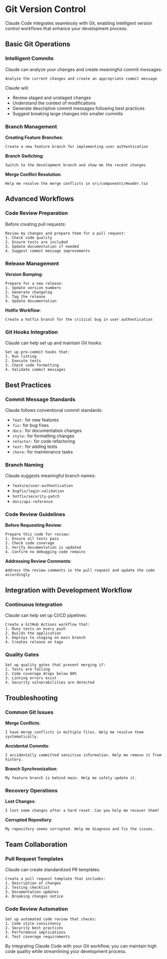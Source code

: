 # Git Version Control

Claude Code integrates seamlessly with Git, enabling intelligent version control workflows that enhance your development process.

## Basic Git Operations

### Intelligent Commits

Claude can analyze your changes and create meaningful commit messages:

```
Analyze the current changes and create an appropriate commit message
```

Claude will:
- Review staged and unstaged changes
- Understand the context of modifications
- Generate descriptive commit messages following best practices
- Suggest breaking large changes into smaller commits

### Branch Management

**Creating Feature Branches**:
```
Create a new feature branch for implementing user authentication
```

**Branch Switching**:
```
Switch to the development branch and show me the recent changes
```

**Merge Conflict Resolution**:
```
Help me resolve the merge conflicts in src/components/Header.tsx
```

## Advanced Workflows

### Code Review Preparation

Before creating pull requests:

```
Review my changes and prepare them for a pull request:
1. Check code quality
2. Ensure tests are included
3. Update documentation if needed
4. Suggest commit message improvements
```

### Release Management

**Version Bumping**:
```
Prepare for a new release:
1. Update version numbers
2. Generate changelog
3. Tag the release
4. Update documentation
```

**Hotfix Workflow**:
```
Create a hotfix branch for the critical bug in user authentication
```

### Git Hooks Integration

Claude can help set up and maintain Git hooks:

```
Set up pre-commit hooks that:
1. Run linting
2. Execute tests
3. Check code formatting
4. Validate commit messages
```

## Best Practices

### Commit Message Standards

Claude follows conventional commit standards:

- `feat:` for new features
- `fix:` for bug fixes
- `docs:` for documentation changes
- `style:` for formatting changes
- `refactor:` for code refactoring
- `test:` for adding tests
- `chore:` for maintenance tasks

### Branch Naming

Claude suggests meaningful branch names:
- `feature/user-authentication`
- `bugfix/login-validation`
- `hotfix/security-patch`
- `docs/api-reference`

### Code Review Guidelines

**Before Requesting Review**:
```
Prepare this code for review:
1. Ensure all tests pass
2. Check code coverage
3. Verify documentation is updated
4. Confirm no debugging code remains
```

**Addressing Review Comments**:
```
Address the review comments in the pull request and update the code accordingly
```

## Integration with Development Workflow

### Continuous Integration

Claude can help set up CI/CD pipelines:

```
Create a GitHub Actions workflow that:
1. Runs tests on every push
2. Builds the application
3. Deploys to staging on main branch
4. Creates release on tags
```

### Quality Gates

```
Set up quality gates that prevent merging if:
1. Tests are failing
2. Code coverage drops below 80%
3. Linting errors exist
4. Security vulnerabilities are detected
```

## Troubleshooting

### Common Git Issues

**Merge Conflicts**:
```
I have merge conflicts in multiple files. Help me resolve them systematically.
```

**Accidental Commits**:
```
I accidentally committed sensitive information. Help me remove it from history.
```

**Branch Synchronization**:
```
My feature branch is behind main. Help me safely update it.
```

### Recovery Operations

**Lost Changes**:
```
I lost some changes after a hard reset. Can you help me recover them?
```

**Corrupted Repository**:
```
My repository seems corrupted. Help me diagnose and fix the issues.
```

## Team Collaboration

### Pull Request Templates

Claude can create standardized PR templates:

```
Create a pull request template that includes:
1. Description of changes
2. Testing checklist
3. Documentation updates
4. Breaking changes notice
```

### Code Review Automation

```
Set up automated code review that checks:
1. Code style consistency
2. Security best practices
3. Performance implications
4. Test coverage requirements
```

By integrating Claude Code with your Git workflow, you can maintain high code quality while streamlining your development process.